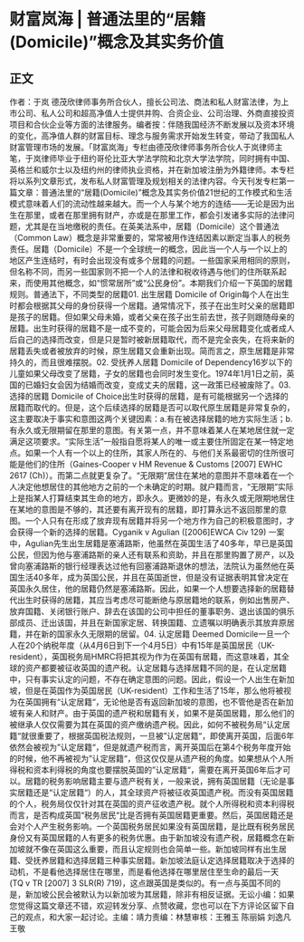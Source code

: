 # 财富岚海 | 普通法里的“居籍(Domicile)”概念及其实务价值
## 正文
作者：于岚 德茂欣律师事务所合伙人，擅长公司法、商法和私人财富法律，为上市公司、私人公司和超高净值人士提供并购、合资企业、公司治理、外商直接投资项目和合伙企业等方面的法律服务。编者按：伴随我国经济不断发展以及资本环境的变化，高净值人群的财富目标、理念与服务需求开始发生转变，带动了我国私人财富管理市场的发展。「财富岚海」专栏由德茂欣律师事务所合伙人于岚律师主笔，于岚律师毕业于纽约哥伦比亚大学法学院和北京大学法学院，同时拥有中国、英格兰和威尔士以及纽约州的律师执业资格，并在新加坡注册为外籍律师。本专栏将以系列文章形式，发布私人财富管理及规划相关的法律内容。今天刊发专栏第一篇文章：普通法里的“居籍(Domicile)”概念及其实务价值21世纪的工作模式和生活模式意味着人们的流动性越来越大。而一个人与某个地方的连结——无论是因为出生在那里，或者在那里拥有财产，亦或是在那里工作，都会引发诸多实际的法律问题，尤其是在当地缴税的责任。在英美法系中，居籍（Domicile）这个普通法（Common Law）概念是非常重要的，常常被用作连结因素以断定当事人的税务责任。居籍（Domicile）不是一个全球统一的概念，因此当一个人与一个以上的地区产生连结时，有时会出现没有或多个居籍的问题。一些国家采用相同的原则，但名称不同，而另一些国家则不把一个人的法律和税收待遇与他们的住所联系起来，而使用其他概念，如“惯常居所”或“公民身份”。本期我们介绍一下英国的居籍规则。普通法下，不同类型的居籍01. 出生居籍 Domicile of Origin每个人在出生时都会根据其父母的身份获得一个居籍。通常情况下，孩子在出生时父亲的居籍即是孩子的居籍。但如果父母未婚，或者父亲在孩子出生前去世，孩子则跟随母亲的居籍。出生时获得的居籍不是一成不变的，可能会因为后来父母居籍变化或者成人后自己的选择而改变，但是只是暂时被新居籍取代，而不是完全丧失，在将来新的居籍丢失或者被放弃的时候，原生居籍又会重新出现。简而言之，原生居籍是非常持久的，而且很难摆脱。02. 受抚养人居籍 Domicile of Dependency16岁以下的儿童如果父母改变了居籍，子女的居籍也会同时发生变化。1974年1月1日之前，英国的已婚妇女会因为结婚而改变，变成丈夫的居籍，这一政策已经被废除了。03. 选择的居籍 Domicile of Choice出生时获得的居籍，是有可能根据另一个选择的居籍而取代的。但是，这个后续选择的居籍是否可以取代原生居籍是非常复杂的，这主要取决于事实和意图这两个关键因素：a.有在被选择居籍的地方实际生活；b.有永久或无限期留在那里的意图。有关第一点，并不意味着某人在某地居住就一定满足这项要求。“实际生活”一般指自愿将某人的唯一或主要住所固定在某一特定地点。如果一个人有一个以上的住所，其家人所在的、与他们关系最密切的住所很可能是他们的住所（Gaines-Cooper v HM Revenue & Customs [2007] EWHC 2617 (Ch)）。而第二点就更复杂了。“无限期”居住在某地的意图并不意味着在一个人决定他想居住的其他地方之前的一个未确定的时期。就户籍而言，“无限期”实际上是指某人打算结束其生命的地方，即永久。更微妙的是，有永久或无限期地居住在某地的意图是不够的，其还要有离开现有的居籍，即打算永远不返回那里的意图。一个人只有在形成了放弃现有居籍并将另一个地方作为自己的积极意图时，才会获得一个新的选择的居籍。Cyganik v Agulian ([2006]EWCA Civ 129) 一案中，Agulian先生出生居籍是塞浦路斯，他虽然在英国生活了40多年，早已是英国公民，但因为他与塞浦路斯的亲人还有联系和资助，并且在那里购置了房产，以及曾向塞浦路斯的银行经理表达过他有回塞浦路斯退休的想法，法院认为虽然他在英国生活40多年，成为英国公民，并且在英国逝世，但是没有证据表明其曾决定在英国永久居住，他的居籍仍然是塞浦路斯。因此，如果一个人想要选择新的居籍替代出生时获得的居籍，其应当考虑尽可能断绝与原居籍地的联系，例如出售房产、放弃国籍、关闭银行账户、辞去在该国的公司中担任的董事职务、退出该国的俱乐部成员、迁出该国，并且在新国家定居、转换国籍、立遗嘱以明确表示其放弃原居籍，并在新的国家永久无限期的居留。04. 认定居籍 Deemed Domicile一旦一个人在20个纳税年度（从4月6日到下一个4月5日）中有15年是英国居民（UK-resident），英国税务局HMRC将把其视为作为在英国有居籍，而这意味着，其全球的资产都要被征收英国的遗产税。认定居籍与选择居籍不同的是，在认定居籍中，只有事实认定的问题，不存在确定意图的问题。因此，假设一个人出生在新加坡，但是在英国作为英国居民（UK-resident）工作和生活了15年，那么他将被视为在英国拥有“认定居籍“，无论他是否有返回新加坡的意图，也不管他是否在新加坡有亲人和财产。由于英国的遗产税和居籍有关，如果不是英国居籍，那么他们的被继承人仅仅需要为其在英国的资产缴纳遗产税。因此，如何不被税务局“认定居籍“就很重要了，根据英国税法规则，一旦被”认定居籍“，即使离开英国，后面6年依然会被视为”认定居籍“，但是就遗产税而言，离开英国后在第4个税务年度开始的时候，他不再被视为”认定居籍“，但这仅仅是从遗产税的角度。如果想从个人所得税和资本利得税的角度也要摆脱英国的”认定居籍“，需要在离开英国6年后才可以。居籍的税务影响居籍主要与遗产税有关，一般来说，拥有英国居籍（无论是事实居籍还是“认定居籍“）的人，其全球资产将被征收英国遗产税。而没有英国居籍的个人，税务局仅仅针对其在英国的资产征收遗产税。就个人所得税和资本利得税而言，是否构成英国“税务居民“比是否拥有英国居籍更重要。然后，英国居籍还是会对个人产生税务影响。一个英国税务居民如果没有英国居籍，是比既有税务居民身份又有英国居籍的人有更多的税务优惠。由于新加坡没有遗产税，居籍概念在新加坡就不像在英国这么重要，而且认定规则也会简单一些。新加坡同样有出生居籍、受抚养居籍和选择居籍三种事实居籍。新加坡法庭认定选择居籍取决于选择的动机，不是看他选择居住在哪里，而是看他选择在哪里居住至生命的最后一天 (TQ v TR [2007] 3 SLR(R) 719)，这点跟英国是类似的。有一点与英国不同的是，新加坡公民会被默认为以新加坡为其居籍，除非有相反证据。无讼小编：如果您觉得这篇文章还不错，欢迎转发分享、点赞收藏，您也可以在下方评论区留下自己的观点，和大家一起讨论。主编：靖力责编：林慧审核：王雅玉 陈丽娟 刘逸凡 王敬